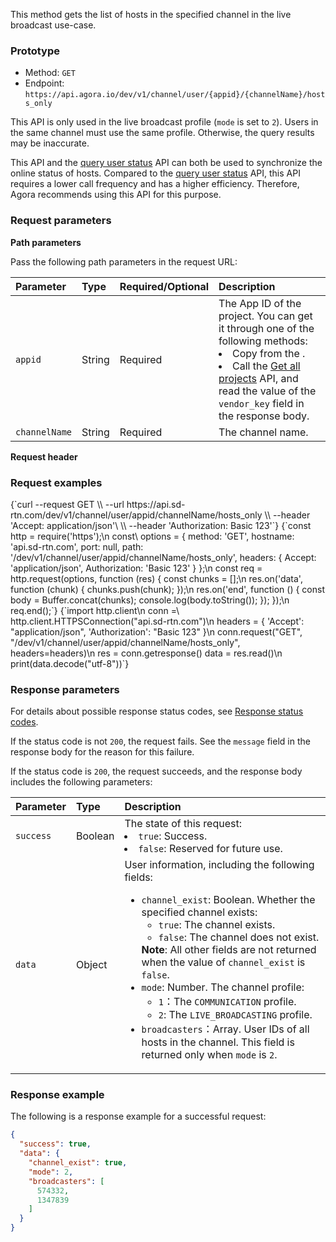 
This method gets the list of hosts in the specified channel in the live broadcast use-case.

### Prototype

- Method: `GET`
- Endpoint: `https://api.agora.io/dev/v1/channel/user/{appid}/{channelName}/hosts_only`

This API is only used in the live broadcast profile (`mode` is set to `2`). Users in the same channel must use the same profile. Otherwise, the query results may be inaccurate.

This API and the [query user status](query-user-status) API can both be used to synchronize the online status of hosts. Compared to the [query user status](query-user-status) API, this API requires a lower call frequency and has a higher efficiency. Therefore, Agora recommends using this API for this purpose.

### Request parameters

**Path parameters**

Pass the following path parameters in the request URL:

| Parameter     | Type   | Required/Optional | Description                                                  |
| :------ | :-----  |:----- | :---------------------- |
| `appid` | String | Required |The App ID of the project. You can get it through one of the following methods:<li>Copy from the <Link to="{{Global.AGORA_CONSOLE_URL}}"><Vg k="CONSOLE" /></Link>.</li><li> Call the [Get all projects](/realtime-communication/channel-management-api/agora-console-rest-api#get-all-projects) API, and read the value of the `vendor_key` field in the response body.</li>|
| `channelName` | String | Required | The channel name. |

**Request header**

<Authorization/>

### Request examples

<Tabs groupId="language">
<TabItem value="curl" label="Curl" default>
<CodeBlock language="bash">{`curl --request GET \\
  --url https://api.sd-rtn.com/dev/v1/channel/user/appid/channelName/hosts_only \\
  --header 'Accept: application/json'\ \\
  --header 'Authorization: Basic 123'`}</CodeBlock>
</TabItem>

<TabItem value="node" label="Node.js">
  <CodeBlock language="js">{`const http = require('https');\n
const\ options = {
  method: 'GET',
  hostname: 'api.sd-rtn.com',
  port: null,
  path: '/dev/v1/channel/user/appid/channelName/hosts_only',
  headers: {
    Accept: 'application/json',
    Authorization: 'Basic 123'
  }
};\n
const req = http.request(options, function (res) {
  const chunks = [];\n
  res.on('data', function (chunk) {
    chunks.push(chunk);
  });\n
  res.on('end', function () {
    const body = Buffer.concat(chunks);
    console.log(body.toString());
  });
});\n
req.end();`}</CodeBlock>
</TabItem>

<TabItem value="python" label="Python">
  <CodeBlock language="python">{`import http.client\n
conn =\ http.client.HTTPSConnection("api.sd-rtn.com")\n
headers = {
    'Accept': "application/json",
    'Authorization': "Basic 123"
}\n
conn.request("GET", "/dev/v1/channel/user/appid/channelName/hosts_only", headers=headers)\n
res = conn.getresponse()
data = res.read()\n
print(data.decode("utf-8"))`}</CodeBlock>
</TabItem>

</Tabs>

### Response parameters

For details about possible response status codes, see [Response status codes](../../response-status-code).

If the status code is not `200`, the request fails. See the `message` field in the response body for the reason for this failure.

If the status code is `200`, the request succeeds, and the response body includes the following parameters:

| Parameter | Type    | Description                                                  |
| :-------- | :------ | :----------------------------------------------------------- |
| `success` | Boolean | The state of this request:<li>`true`: Success.</li><li>`false`: Reserved for future use.</li> |
| `data`    | Object  | User information, including the following fields: <ul><li>`channel_exist`: Boolean. Whether the specified channel exists:<ul><li>`true`: The channel exists.</li><li>`false`: The channel does not exist.</li></ul>**Note**: All other fields are not returned when the value of `channel_exist` is `false`.</li><li>`mode`: Number. The channel profile:<ul><li>`1`：The `COMMUNICATION` profile.</li><li>`2`: The `LIVE_BROADCASTING` profile.</li></ul></li><li>`broadcasters`：Array. User IDs of all hosts in the channel. This field is returned only when `mode` is `2`.</li></ul> |

### Response example

The following is a response example for a successful request:

```json
{
  "success": true,
  "data": {
    "channel_exist": true,
    "mode": 2,
    "broadcasters": [
      574332,
      1347839
    ]
  }
}
```

